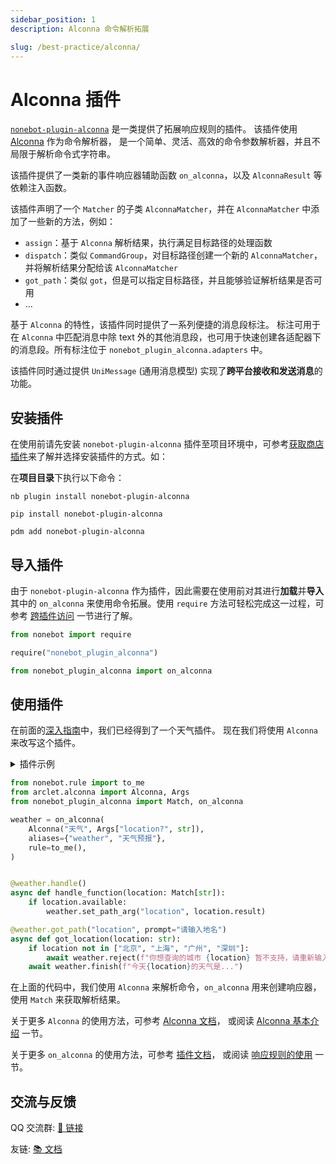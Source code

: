 ```yaml
---
sidebar_position: 1
description: Alconna 命令解析拓展

slug: /best-practice/alconna/
---
```



# Alconna 插件

[`nonebot-plugin-alconna`](https://github.com/nonebot/plugin-alconna) 是一类提供了拓展响应规则的插件。
该插件使用 [Alconna](https://github.com/ArcletProject/Alconna) 作为命令解析器，
是一个简单、灵活、高效的命令参数解析器，并且不局限于解析命令式字符串。

该插件提供了一类新的事件响应器辅助函数 `on_alconna`，以及 `AlconnaResult` 等依赖注入函数。

该插件声明了一个 `Matcher` 的子类 `AlconnaMatcher`，并在 `AlconnaMatcher` 中添加了一些新的方法，例如：

- `assign`：基于 `Alconna` 解析结果，执行满足目标路径的处理函数
- `dispatch`：类似 `CommandGroup`，对目标路径创建一个新的 `AlconnaMatcher`，并将解析结果分配给该 `AlconnaMatcher`
- `got_path`：类似 `got`，但是可以指定目标路径，并且能够验证解析结果是否可用
- ...

基于 `Alconna` 的特性，该插件同时提供了一系列便捷的消息段标注。
标注可用于在 `Alconna` 中匹配消息中除 text 外的其他消息段，也可用于快速创建各适配器下的消息段。所有标注位于 `nonebot_plugin_alconna.adapters` 中。

该插件同时通过提供 `UniMessage` (通用消息模型) 实现了**跨平台接收和发送消息**的功能。

## 安装插件

在使用前请先安装 `nonebot-plugin-alconna` 插件至项目环境中，可参考[获取商店插件](../../store.mdx#安装插件)来了解并选择安装插件的方式。如：

在**项目目录**下执行以下命令：

<Tabs groupId="install">
<TabItem value="cli" label="使用 nb-cli">

```shell
nb plugin install nonebot-plugin-alconna
```

</TabItem>
<TabItem value="pip" label="使用 pip">

```shell
pip install nonebot-plugin-alconna
```

</TabItem>

<TabItem value="pdm" label="使用 pdm">

```shell
pdm add nonebot-plugin-alconna
```

</TabItem>
</Tabs>

## 导入插件

由于 `nonebot-plugin-alconna` 作为插件，因此需要在使用前对其进行**加载**并**导入**其中的 `on_alconna` 来使用命令拓展。使用 `require` 方法可轻松完成这一过程，可参考 [跨插件访问](../../advanced/requiring.md) 一节进行了解。

```python
from nonebot import require

require("nonebot_plugin_alconna")

from nonebot_plugin_alconna import on_alconna
```

## 使用插件

在前面的[深入指南](../../appendices/session-control.mdx)中，我们已经得到了一个天气插件。
现在我们将使用 `Alconna` 来改写这个插件。

<details>
  <summary>插件示例</summary>

```python title=weather/__init__.py
from nonebot import on_command
from nonebot.rule import to_me
from nonebot.matcher import Matcher
from nonebot.adapters import Message
from nonebot.params import CommandArg, ArgPlainText

weather = on_command("天气", rule=to_me(), aliases={"weather", "天气预报"})

@weather.handle()
async def handle_function(matcher: Matcher, args: Message = CommandArg()):
    if args.extract_plain_text():
        matcher.set_arg("location", args)

@weather.got("location", prompt="请输入地名")
async def got_location(location: str = ArgPlainText()):
    if location not in ["北京", "上海", "广州", "深圳"]:
        await weather.reject(f"你想查询的城市 {location} 暂不支持，请重新输入！")
    await weather.finish(f"今天{location}的天气是...")
```

</details>

```python {5-9,13-15,17-18}
from nonebot.rule import to_me
from arclet.alconna import Alconna, Args
from nonebot_plugin_alconna import Match, on_alconna

weather = on_alconna(
    Alconna("天气", Args["location?", str]),
    aliases={"weather", "天气预报"},
    rule=to_me(),
)


@weather.handle()
async def handle_function(location: Match[str]):
    if location.available:
        weather.set_path_arg("location", location.result)

@weather.got_path("location", prompt="请输入地名")
async def got_location(location: str):
    if location not in ["北京", "上海", "广州", "深圳"]:
        await weather.reject(f"你想查询的城市 {location} 暂不支持，请重新输入！")
    await weather.finish(f"今天{location}的天气是...")
```

在上面的代码中，我们使用 `Alconna` 来解析命令，`on_alconna` 用来创建响应器，使用 `Match` 来获取解析结果。

关于更多 `Alconna` 的使用方法，可参考 [Alconna 文档](https://arclet.top/docs/tutorial/alconna)，
或阅读 [Alconna 基本介绍](./command.md) 一节。

关于更多 `on_alconna` 的使用方法，可参考 [插件文档](https://github.com/nonebot/plugin-alconna/blob/master/docs.md)，
或阅读 [响应规则的使用](./matcher.mdx) 一节。

## 交流与反馈

QQ 交流群: [🔗 链接](https://jq.qq.com/?_wv=1027&k=PUPOnCSH)

友链: [📚 文档](https://graiax.cn/guide/message_parser/alconna.html)
